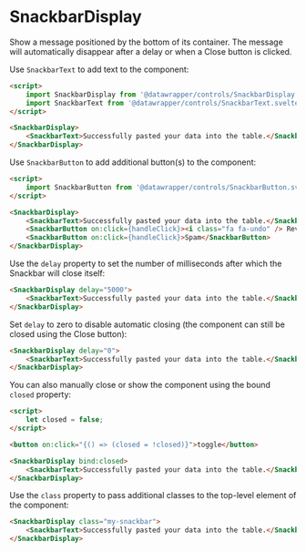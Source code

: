 # SnackbarDisplay

Show a message positioned by the bottom of its container. The message will automatically disappear
after a delay or when a Close button is clicked.

Use `SnackbarText` to add text to the component:

```html
<script>
    import SnackbarDisplay from '@datawrapper/controls/SnackbarDisplay.svelte';
    import SnackbarText from '@datawrapper/controls/SnackbarText.svelte';
</script>

<SnackbarDisplay>
    <SnackbarText>Successfully pasted your data into the table.</SnackbarText>
</SnackbarDisplay>
```

Use `SnackbarButton` to add additional button(s) to the component:

```html
<script>
    import SnackbarButton from '@datawrapper/controls/SnackbarButton.svelte';
</script>

<SnackbarDisplay>
    <SnackbarText>Successfully pasted your data into the table.</SnackbarText>
    <SnackbarButton on:click={handleClick}><i class="fa fa-undo" /> Revert</SnackbarButton>
    <SnackbarButton on:click={handleClick}>Spam</SnackbarButton>
</SnackbarDisplay>
```

Use the `delay` property to set the number of milliseconds after which the Snackbar will close
itself:

```html
<SnackbarDisplay delay="5000">
    <SnackbarText>Successfully pasted your data into the table.</SnackbarText>
</SnackbarDisplay>
```

Set `delay` to zero to disable automatic closing (the component can still be closed using the Close
button):

```html
<SnackbarDisplay delay="0">
    <SnackbarText>Successfully pasted your data into the table.</SnackbarText>
</SnackbarDisplay>
```

You can also manually close or show the component using the bound `closed` property:

```html
<script>
    let closed = false;
</script>

<button on:click="{() => (closed = !closed)}">toggle</button>

<SnackbarDisplay bind:closed>
    <SnackbarText>Successfully pasted your data into the table.</SnackbarText>
</SnackbarDisplay>
```

Use the `class` property to pass additional classes to the top-level element of the component:

```html
<SnackbarDisplay class="my-snackbar">
    <SnackbarText>Successfully pasted your data into the table.</SnackbarText>
</SnackbarDisplay>
```

